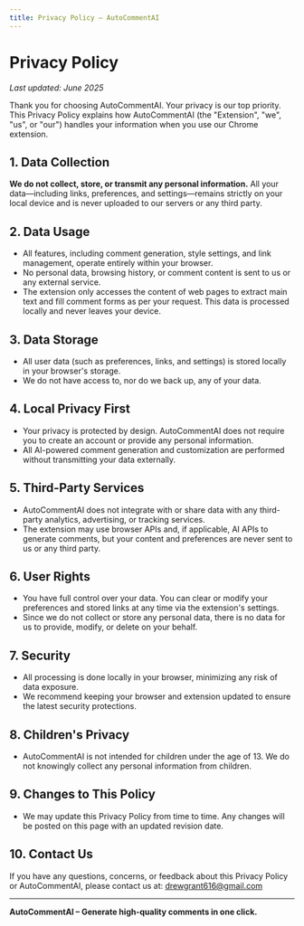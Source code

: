 ```yaml
---
title: Privacy Policy – AutoCommentAI
---
```


# Privacy Policy

_Last updated: June 2025_

Thank you for choosing AutoCommentAI. Your privacy is our top priority. This Privacy Policy explains how AutoCommentAI (the "Extension", "we", "us", or "our") handles your information when you use our Chrome extension.

## 1. Data Collection

**We do not collect, store, or transmit any personal information.** All your data—including links, preferences, and settings—remains strictly on your local device and is never uploaded to our servers or any third party.

## 2. Data Usage

- All features, including comment generation, style settings, and link management, operate entirely within your browser.
- No personal data, browsing history, or comment content is sent to us or any external service.
- The extension only accesses the content of web pages to extract main text and fill comment forms as per your request. This data is processed locally and never leaves your device.

## 3. Data Storage

- All user data (such as preferences, links, and settings) is stored locally in your browser's storage.
- We do not have access to, nor do we back up, any of your data.

## 4. Local Privacy First

- Your privacy is protected by design. AutoCommentAI does not require you to create an account or provide any personal information.
- All AI-powered comment generation and customization are performed without transmitting your data externally.

## 5. Third-Party Services

- AutoCommentAI does not integrate with or share data with any third-party analytics, advertising, or tracking services.
- The extension may use browser APIs and, if applicable, AI APIs to generate comments, but your content and preferences are never sent to us or any third party.

## 6. User Rights

- You have full control over your data. You can clear or modify your preferences and stored links at any time via the extension's settings.
- Since we do not collect or store any personal data, there is no data for us to provide, modify, or delete on your behalf.

## 7. Security

- All processing is done locally in your browser, minimizing any risk of data exposure.
- We recommend keeping your browser and extension updated to ensure the latest security protections.

## 8. Children's Privacy

- AutoCommentAI is not intended for children under the age of 13. We do not knowingly collect any personal information from children.

## 9. Changes to This Policy

- We may update this Privacy Policy from time to time. Any changes will be posted on this page with an updated revision date.

## 10. Contact Us

If you have any questions, concerns, or feedback about this Privacy Policy or AutoCommentAI, please contact us at: [drewgrant616@gmail.com](mailto:drewgrant616@gmail.com)

---

**AutoCommentAI – Generate high-quality comments in one click.**
